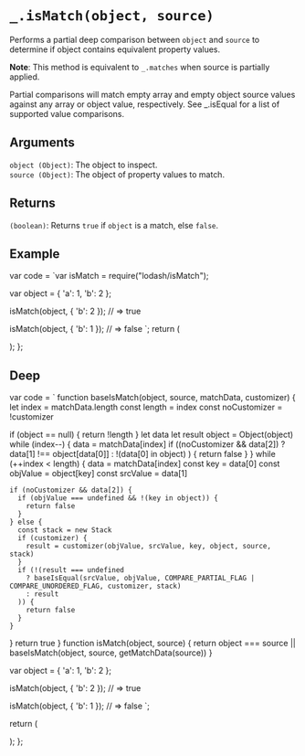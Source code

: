 # `_.isMatch(object, source)`

Performs a partial deep comparison between `object` and `source` to determine if object contains equivalent property values.

**Note**: This method is equivalent to `_.matches` when source is partially applied.

Partial comparisons will match empty array and empty object source values against any array or object value, respectively. See _.isEqual for a list of supported value comparisons.

## Arguments

`object (Object)`: The object to inspect.  
`source (Object)`: The object of property values to match.  

## Returns

`(boolean)`: Returns `true` if `object` is a match, else `false`.

## Example


var code = `var isMatch = require("lodash/isMatch");
 
var object = { 'a': 1, 'b': 2 };
 
isMatch(object, { 'b': 2 });
// => true
 
isMatch(object, { 'b': 1 });
// => false
`;
  return (
    <div>
      <Embed source={code} />
    </div>
  );
};

<Demo />

## Deep

  var code = `
function baseIsMatch(object, source, matchData, customizer) {
  let index = matchData.length
  const length = index
  const noCustomizer = !customizer

  if (object == null) {
    return !length
  }
  let data
  let result
  object = Object(object)
  while (index--) {
    data = matchData[index]
    if ((noCustomizer && data[2])
      ? data[1] !== object[data[0]]
      : !(data[0] in object)
    ) {
      return false
    }
  }
  while (++index < length) {
    data = matchData[index]
    const key = data[0]
    const objValue = object[key]
    const srcValue = data[1]

    if (noCustomizer && data[2]) {
      if (objValue === undefined && !(key in object)) {
        return false
      }
    } else {
      const stack = new Stack
      if (customizer) {
        result = customizer(objValue, srcValue, key, object, source, stack)
      }
      if (!(result === undefined
        ? baseIsEqual(srcValue, objValue, COMPARE_PARTIAL_FLAG | COMPARE_UNORDERED_FLAG, customizer, stack)
        : result
      )) {
        return false
      }
    }
  }
  return true
}
function isMatch(object, source) {
  return object === source || baseIsMatch(object, source, getMatchData(source))
}

var object = { 'a': 1, 'b': 2 };
 
isMatch(object, { 'b': 2 });
// => true
 
isMatch(object, { 'b': 1 });
// => false
`;

return (
<div>
<Embed source={code} />
</div>
);
};

<DeepDemo />

